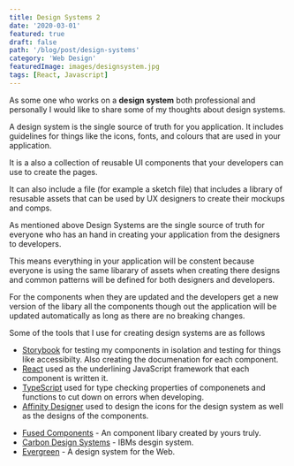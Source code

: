 ```yaml
---
title: Design Systems 2
date: '2020-03-01'
featured: true
draft: false
path: '/blog/post/design-systems'
category: 'Web Design'
featuredImage: images/designsystem.jpg
tags: [React, Javascript]
---
```


As some one who works on a **design system** both professional and personally I would like to share some of my thoughts about design systems.

A design system is the single source of truth for you application. It includes guidelines for things like the icons, fonts, and colours that are used in your application.

It is a also a collection of reusable UI components that your developers can use to create the pages.

It can also include a file (for example a sketch file) that includes a library of resusable assets that can be used by UX designers to create their mockups and comps.

As mentioned above Design Systems are the single source of truth for everyone who has an hand in creating your application from the designers to developers.

This means everything in your application will be constent because everyone is using the same libarary of assets when creating there designs and common patterns will be defined for both designers and developers.

For the components when they are updated and the developers get a new version of the libary all the components though out the application will be updated automatically as long as there are no breaking changes.

Some of the tools that I use for creating design systems are as follows

- [Storybook](https://storybook.js.org/) for testing my components in isolation and testing for things like accessibilty. Also creating the documenation for each component.
- [React](https://reactjs.org/) used as the underlining JavaScript framework that each component is written it.
- [TypeScript](https://www.typescriptlang.org/) used for type checking properties of componenets and functions to cut down on errors when developing.
- [Affinity Designer](https://affinity.serif.com/en-gb/designer/) used to design the icons for the design system as well as the designs of the components.

* [Fused Components](https://design.adamwebster.me) - An component libary created by yours truly.
* [Carbon Design Systems](https://www.carbondesignsystem.com/) - IBMs desgin system.
* [Evergreen](https://evergreen.segment.com/) - A design system for the Web.
